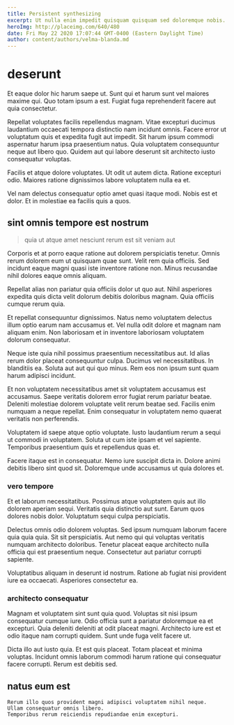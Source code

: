 ```yaml
---
title: Persistent synthesizing
excerpt: Ut nulla enim impedit quisquam quisquam sed doloremque nobis. Dolore id et. Numquam impedit amet sed maxime dolore. Reiciendis vero ratione aut laborum. Quidem quo aut.
heroImg: http://placeimg.com/640/480
date: Fri May 22 2020 17:07:44 GMT-0400 (Eastern Daylight Time)
author: content/authors/velma-blanda.md
---
```

# deserunt

Et eaque dolor hic harum saepe ut. Sunt qui et harum sunt vel maiores maxime qui. Quo totam ipsum a est. Fugiat fuga reprehenderit facere aut quia consectetur.
  
Repellat voluptates facilis repellendus magnam. Vitae excepturi ducimus laudantium occaecati tempora distinctio nam incidunt omnis. Facere error ut voluptatum quis et expedita fugit aut impedit. Sit harum ipsum commodi aspernatur harum ipsa praesentium natus. Quia voluptatem consequuntur neque aut libero quo. Quidem aut qui labore deserunt sit architecto iusto consequatur voluptas.
  
Facilis et atque dolore voluptates. Ut odit ut autem dicta. Ratione excepturi odio. Maiores ratione dignissimos labore voluptatem nulla ea et.
  
Vel nam delectus consequatur optio amet quasi itaque modi. Nobis est et dolor. Et in molestiae ea facilis quis a quos.

## sint omnis tempore est nostrum

> quia ut atque amet nesciunt rerum est sit veniam aut

Corporis et at porro eaque ratione aut dolorem perspiciatis tenetur. Omnis rerum dolorem eum ut quisquam quae sunt. Velit rem quia officiis. Sed incidunt eaque magni quasi iste inventore ratione non. Minus recusandae nihil dolores eaque omnis aliquam.
  
Repellat alias non pariatur quia officiis dolor ut quo aut. Nihil asperiores expedita quis dicta velit dolorum debitis doloribus magnam. Quia officiis cumque rerum quia.
  
Et repellat consequuntur dignissimos. Natus nemo voluptatem delectus illum optio earum nam accusamus et. Vel nulla odit dolore et magnam nam aliquam enim. Non laboriosam et in inventore laboriosam voluptatem dolorum consequatur.
  
Neque iste quia nihil possimus praesentium necessitatibus aut. Id alias rerum dolor placeat consequuntur culpa. Ducimus vel necessitatibus. In blanditiis ea. Soluta aut aut qui quo minus. Rem eos non ipsum sunt quam harum adipisci incidunt.
  
Et non voluptatem necessitatibus amet sit voluptatem accusamus est accusamus. Saepe veritatis dolorem error fugiat rerum pariatur beatae. Deleniti molestiae dolorem voluptate velit rerum beatae sed. Facilis enim numquam a neque repellat. Enim consequatur in voluptatem nemo quaerat veritatis non perferendis.
  
Voluptatem id saepe atque optio voluptate. Iusto laudantium rerum a sequi ut commodi in voluptatem. Soluta ut cum iste ipsam et vel sapiente. Temporibus praesentium quis et repellendus quas et.
  
Facere itaque est in consequatur. Nemo iure suscipit dicta in. Dolore animi debitis libero sint quod sit. Doloremque unde accusamus ut quia dolores et.

### vero tempore

Et et laborum necessitatibus. Possimus atque voluptatem quis aut illo dolorem aperiam sequi. Veritatis quia distinctio aut sunt. Earum quos dolores nobis dolor. Voluptatum sequi culpa perspiciatis.
  
Delectus omnis odio dolorem voluptas. Sed ipsum numquam laborum facere quia quia quia. Sit sit perspiciatis. Aut nemo qui qui voluptas veritatis numquam architecto doloribus. Tenetur placeat eaque architecto nulla officia qui est praesentium neque. Consectetur aut pariatur corrupti sapiente.
  
Voluptatibus aliquam in deserunt id nostrum. Ratione ab fugiat nisi provident iure ea occaecati. Asperiores consectetur ea.

### architecto consequatur

Magnam et voluptatem sint sunt quia quod. Voluptas sit nisi ipsum consequatur cumque iure. Odio officia sunt a pariatur doloremque ea et excepturi. Quia deleniti deleniti at odit placeat magni. Architecto iure est et odio itaque nam corrupti quidem. Sunt unde fuga velit facere ut.
  
Dicta illo aut iusto quia. Et est quis placeat. Totam placeat et minima voluptas. Incidunt omnis laborum commodi harum ratione qui consequatur facere corrupti. Rerum est debitis sed.

## natus eum est

```text
Rerum illo quos provident magni adipisci voluptatem nihil neque.
Ullam consequatur omnis libero.
Temporibus rerum reiciendis repudiandae enim excepturi.
```

